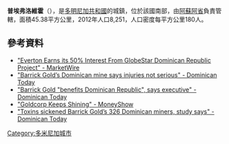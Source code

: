 {{Coord|18|24|N|70|46|W|display=title}}

'''普埃弗洛維霍'''（{{lang-es|Pueblo Viejo}}），是[[多明尼加共和國|多明尼加共和國]]的城鎮，位於該國南部，由[[阿蘇阿省|阿蘇阿省]]負責管轄，面積45.38平方公里，2012年人口8,251，人口密度每平方公里180人。

==參考資料==
* [http://www.marketwatch.com/story/everton-earns-its-50-interest-from-globestar-dominican-republic-project-2010-03-23-832430?reflink=MW_news_stmp "Everton Earns its 50% Interest From GlobeStar Dominican Republic Project" - MarketWire]
* [https://web.archive.org/web/20100322234614/http://www.dominicantoday.com/dr/local/2010/3/16/35112/Barrick-Golds-Dominican-mine-says-injuries-not-serious "Barrick Gold’s Dominican mine says injuries not serious" - Dominican Today]
* [https://web.archive.org/web/20100406064820/http://www.dominicantoday.com/dr/economy/2010/3/31/35257/Barrick-Gold-benefits-Dominican-Republic-says-executive "Barrick Gold "benefits Dominican Republic", says executive" - Dominican Today]
* [https://web.archive.org/web/20110714112609/http://www.moneyshow.com/investing/Jubak_Picks_Portfolio.asp?aid=Jubak_Picks-19195 "Goldcorp Keeps Shining" - MoneyShow]
* [https://web.archive.org/web/20100329161258/http://www.dominicantoday.com/dr/economy/2010/3/24/35196/Toxins-sickened-Barrick-Golds-326-Dominican-miners-study-says "Toxins sickened Barrick Gold’s 326 Dominican miners, study says" - Dominican Today]

{{DominicanRepublic-geo-stub}}
[[Category:多米尼加城市|Category:多米尼加城市]]